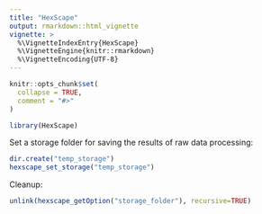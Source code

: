 ```yaml
---
title: "HexScape"
output: rmarkdown::html_vignette
vignette: >
  %\VignetteIndexEntry{HexScape}
  %\VignetteEngine{knitr::rmarkdown}
  %\VignetteEncoding{UTF-8}
---
```


```r
knitr::opts_chunk$set(
  collapse = TRUE,
  comment = "#>"
)
```

```r
library(HexScape)
```

Set a storage folder for saving the results of raw data processing:

```r
dir.create("temp_storage")
hexscape_set_storage("temp_storage")
```


Cleanup:

```r
unlink(hexscape_getOption("storage_folder"), recursive=TRUE)
```

